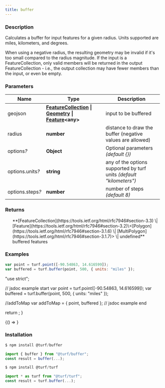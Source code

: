 ```yaml
---
title: buffer
---
```



### Description

Calculates a buffer for input features for a given radius. Units supported are miles, kilometers, and degrees.

When using a negative radius, the resulting geometry may be invalid if
it's too small compared to the radius magnitude. If the input is a
FeatureCollection, only valid members will be returned in the output
FeatureCollection - i.e., the output collection may have fewer members than
the input, or even be empty.

### Parameters

| Name                  | Type                                                                                                                                                                                                        | Description                                                         |
| --------------------- | ----------------------------------------------------------------------------------------------------------------------------------------------------------------------------------------------------------- | ------------------------------------------------------------------- |
| geojson               | **[FeatureCollection](https://tools.ietf.org/html/rfc7946#section-3.3) \| [Geometry](https://tools.ietf.org/html/rfc7946#section-3.1) \| [Feature](https://tools.ietf.org/html/rfc7946#section-3.2)\<any>** | input to be buffered                                                |
| radius                | **number**                                                                                                                                                                                                  | distance to draw the buffer (negative values are allowed)           |
| options<i>?</i>       | **Object**                                                                                                                                                                                                  | Optional parameters _(default \{})_                                 |
| options.units<i>?</i> | **string**                                                                                                                                                                                                  | any of the options supported by turf units _(default "kilometers")_ |
| options.steps<i>?</i> | **number**                                                                                                                                                                                                  | number of steps _(default 8)_                                       |

### Returns

<ul>
  **[FeatureCollection](https://tools.ietf.org/html/rfc7946#section-3.3) \| [Feature](https://tools.ietf.org/html/rfc7946#section-3.2)\<[Polygon](https://tools.ietf.org/html/rfc7946#section-3.1.6) \| [MultiPolygon](https://tools.ietf.org/html/rfc7946#section-3.1.7)> \| undefined** buffered features

</ul>

### Examples

```javascript
var point = turf.point([-90.54863, 14.616599]);
var buffered = turf.buffer(point, 500, { units: "miles" });
```

  "use strict";

  // jsdoc example start
  var point = turf.point([-90.54863, 14.616599]);
  var buffered = turf.buffer(point, 500, { units: "miles" });

  //addToMap
  var addToMap = { point, buffered };
  // jsdoc example end

  return <ExampleMap addToMap={addToMap} />;
}

<!-- prettier-ignore -->
<BrowserOnly>{() => <Map0 />}</BrowserOnly>

### Installation

```javascript
$ npm install @turf/buffer

import { buffer } from "@turf/buffer";
const result = buffer(...);
```

```javascript
$ npm install @turf/turf

import * as turf from "@turf/turf";
const result = turf.buffer(...);
```
